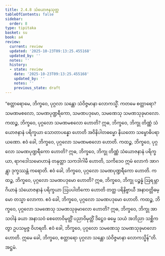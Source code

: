 ```yaml
---
title: 2.4.8 သံယောဇနသုတ္တ
tableOfContents: false
sidebar:
  order: 8
type: tipitaka
basket: su
book: a4
review:
  current: review
  updated: '2025-10-23T09:13:25.455168'
  updated_by: ''
  notes: ''
  history:
  - state: review
    date: '2025-10-23T09:13:25.455168'
    updated_by: ''
    notes: ''
    previous_state: draft
---
```



<ReviewStatus review={frontmatter.review} showDetails={true} />

<HypothesisAnnotation frontmatter={frontmatter} />

<DynamicBreadcrumb />

<Division number="88" book="a4" e="ch" v="15" p="401">

<Paragraph number="597" book="a4">
“စတ္တာရောမေ, ဘိက္ခဝေ, ပုဂ္ဂလာ သန္တော သံဝိဇ္ဇမာနာ လောကသ္မိံ. ကတမေ စတ္တာရော? သမဏမစလော, သမဏပုဏ္ဍရီကော, သမဏပဒုမော, သမဏေသု သမဏသုခုမာလော.
</Paragraph>

<Paragraph number="598" book="a4">
ကထဉ္စ, ဘိက္ခဝေ, ပုဂ္ဂလော သမဏမစလော ဟောတိ? ဣဓ, ဘိက္ခဝေ, ဘိက္ခု တိဏ္ဏံ သံယောဇနာနံ ပရိက္ခယာ သောတာပန္နော ဟောတိ အဝိနိပါတဓမ္မော နိယတော သမ္ဗောဓိပရာယဏော. ဧဝံ ခေါ, ဘိက္ခဝေ, ပုဂ္ဂလော သမဏမစလော ဟောတိ.
</Paragraph>

<Paragraph number="599" book="a4">
ကထဉ္စ, ဘိက္ခဝေ, ပုဂ္ဂလော သမဏပုဏ္ဍရီကော ဟောတိ? ဣဓ, ဘိက္ခဝေ, ဘိက္ခု တိဏ္ဏံ သံယောဇနာနံ ပရိက္ခယာ, ရာဂဒေါသမောဟာနံ တနုတ္တာ သကဒါဂါမီ ဟောတိ, သကိဒေဝ ဣမံ လောကံ အာဂန္တွာ ဒုက္ခဿန္တံ ကရောတိ. ဧဝံ ခေါ, ဘိက္ခဝေ, ပုဂ္ဂလော သမဏပုဏ္ဍရီကော ဟောတိ.
</Paragraph>

<Paragraph number="600" book="a4">
ကထဉ္စ, ဘိက္ခဝေ, ပုဂ္ဂလော သမဏပဒုမော ဟောတိ? ဣဓ, ဘိက္ခဝေ, ဘိက္ခု ပဉ္စန္နံ ဩရမ္ဘာဂိယာနံ သံယောဇနာနံ ပရိက္ခယာ ဩပပါတိကော ဟောတိ တတ္ထ ပရိနိဗ္ဗာယီ အနာဝတ္တိဓမ္မော တသ္မာ လောကာ. ဧဝံ ခေါ, ဘိက္ခဝေ, ပုဂ္ဂလော သမဏပဒုမော ဟောတိ.
</Paragraph>

<Paragraph number="601" book="a4">
ကထဉ္စ, ဘိက္ခဝေ, ပုဂ္ဂလော သမဏေသု သမဏသုခုမာလော ဟောတိ? ဣဓ, ဘိက္ခဝေ, ဘိက္ခု အာသဝါနံ ခယာ အနာသဝံ စေတောဝိမုတ္တိံ ပညာဝိမုတ္တိံ ဒိဋ္ဌေဝ ဓမ္မေ သယံ အဘိညာ သစ္ဆိကတွာ ဥပသမ္ပဇ္ဇ ဝိဟရတိ. ဧဝံ ခေါ, ဘိက္ခဝေ, ပုဂ္ဂလော သမဏေသု သမဏသုခုမာလော ဟောတိ. ဣမေ ခေါ, ဘိက္ခဝေ, စတ္တာရော ပုဂ္ဂလာ သန္တော သံဝိဇ္ဇမာနာ လောကသ္မိန်”တိ.

</Paragraph>
</Division>

<Paragraph number="602" type="center" book="a4">
အဋ္ဌမံ.
</Paragraph>